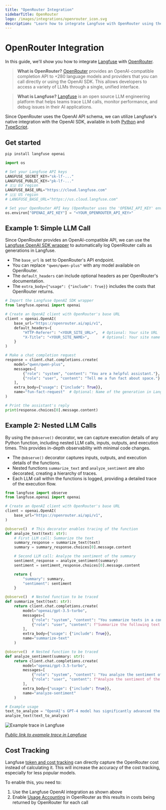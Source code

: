 ```yaml
---
title: "OpenRouter Integration"
sidebarTitle: OpenRouter
logo: /images/integrations/openrouter_icon.svg
description: "Learn how to integrate Langfuse with OpenRouter using the OpenAI SDK."
---
```


# OpenRouter Integration

In this guide, we'll show you how to integrate [Langfuse](/) with [OpenRouter](https://openrouter.ai/).

> **What is OpenRouter?** [OpenRouter](https://openrouter.ai/) provides an OpenAI-compatible completion API to +280 language models and providers that you can call directly or using the OpenAI SDK. This allows developers to access a variety of LLMs through a single, unified interface.

> **What is Langfuse?** [Langfuse](/) is an open source LLM engineering platform that helps teams trace LLM calls, monitor performance, and debug issues in their AI applications.

Since OpenRouter uses the OpenAI API schema, we can utilize Langfuse's native integration with the OpenAI SDK, available in both [Python](/integrations/model-providers/openai-py) and [TypeScript](/integrations/model-providers/openai-js).

## Get started

```bash
pip install langfuse openai
```

```python
import os

# Set your Langfuse API keys
LANGFUSE_SECRET_KEY="sk-lf-..."
LANGFUSE_PUBLIC_KEY="pk-lf-..."
# 🇪🇺 EU region
LANGFUSE_BASE_URL="https://cloud.langfuse.com"
# 🇺🇸 US region
# LANGFUSE_BASE_URL="https://us.cloud.langfuse.com"

# Set your OpenRouter API key (OpenRouter uses the 'OPENAI_API_KEY' environment variable)
os.environ["OPENAI_API_KEY"] = "<YOUR_OPENROUTER_API_KEY>"
```

## Example 1: Simple LLM Call

Since OpenRouter provides an OpenAI-compatible API, we can use the [Langfuse OpenAI SDK wrapper](/integrations/model-providers/openai-py) to automatically log OpenRouter calls as generations in Langfuse.

- The `base_url` is set to OpenRouter's API endpoint.
- You can replace `"qwen/qwen-plus"` with any model available on OpenRouter.
- The `default_headers` can include optional headers as per OpenRouter's documentation.
- The `extra_body={"usage": {"include": True}}` includes the costs that OpenRouter returns.

```python
# Import the Langfuse OpenAI SDK wrapper
from langfuse.openai import openai

# Create an OpenAI client with OpenRouter's base URL
client = openai.OpenAI(
    base_url="https://openrouter.ai/api/v1",
    default_headers={
        "HTTP-Referer": "<YOUR_SITE_URL>",  # Optional: Your site URL
        "X-Title": "<YOUR_SITE_NAME>",      # Optional: Your site name
    }
)

# Make a chat completion request
response = client.chat.completions.create(
    model="qwen/qwen-plus",
    messages=[
        {"role": "system", "content": "You are a helpful assistant."},
        {"role": "user", "content": "Tell me a fun fact about space."}
    ],
    extra_body={"usage": {"include": True}},
    name="fun-fact-request"  # Optional: Name of the generation in Langfuse
)

# Print the assistant's reply
print(response.choices[0].message.content)
```

## Example 2: Nested LLM Calls

By using the `@observe()` decorator, we can capture execution details of any Python function, including nested LLM calls, inputs, outputs, and execution times. This provides in-depth observability with minimal code changes.

- The `@observe()` decorator captures inputs, outputs, and execution details of the functions.
- Nested functions `summarize_text` and `analyze_sentiment` are also decorated, creating a hierarchy of traces.
- Each LLM call within the functions is logged, providing a detailed trace of the execution flow.

```python
from langfuse import observe
from langfuse.openai import openai

# Create an OpenAI client with OpenRouter's base URL
client = openai.OpenAI(
    base_url="https://openrouter.ai/api/v1",
)

@observe()  # This decorator enables tracing of the function
def analyze_text(text: str):
    # First LLM call: Summarize the text
    summary_response = summarize_text(text)
    summary = summary_response.choices[0].message.content

    # Second LLM call: Analyze the sentiment of the summary
    sentiment_response = analyze_sentiment(summary)
    sentiment = sentiment_response.choices[0].message.content

    return {
        "summary": summary,
        "sentiment": sentiment
    }

@observe()  # Nested function to be traced
def summarize_text(text: str):
    return client.chat.completions.create(
        model="openai/gpt-3.5-turbo",
        messages=[
            {"role": "system", "content": "You summarize texts in a concise manner."},
            {"role": "user", "content": f"Summarize the following text:\n{text}"}
        ],
        extra_body={"usage": {"include": True}},
        name="summarize-text"
    )

@observe()  # Nested function to be traced
def analyze_sentiment(summary: str):
    return client.chat.completions.create(
        model="openai/gpt-3.5-turbo",
        messages=[
            {"role": "system", "content": "You analyze the sentiment of texts."},
            {"role": "user", "content": f"Analyze the sentiment of the following summary:\n{summary}"}
        ],
        extra_body={"usage": {"include": True}},
        name="analyze-sentiment"
    )

# Example usage
text_to_analyze = "OpenAI's GPT-4 model has significantly advanced the field of AI, setting new standards for language generation."
analyze_text(text_to_analyze)
```

![Example trace in Langfuse](/images/docs/openrouter-example-trace/openrouter-example-trace.png)

_[Public link to example trace in Langfuse](https://cloud.langfuse.com/project/cloramnkj0002jz088vzn1ja4/traces/f0f78d8887011612a3c25bdcb8fe75fd?timestamp=2025-09-04T09:39:47.697Z&display=details)_

## Cost Tracking

Langfuse [token and cost tracking](/docs/observability/features/token-and-cost-tracking) can directly capture the OpenRouter cost instead of calculating it. This will increase the accuracy of the cost tracking, especially for less popular models.

To enable this, you need to:

1. Use the Langfuse OpenAI integration as shown above
2. Enable [Usage Accounting](https://openrouter.ai/docs/use-cases/usage-accounting) in OpenRouter as this results in costs being returned by OpenRouter for each call


<LearnMore />
